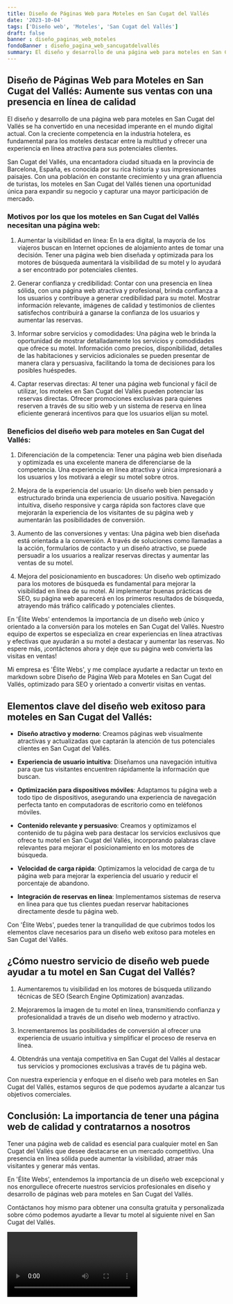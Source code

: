 ```yaml
---
title: Diseño de Páginas Web para Moteles en San Cugat del Vallés
date: '2023-10-04'
tags: ['Diseño web', 'Moteles', 'San Cugat del Vallés']
draft: false
banner : diseño_paginas_web_moteles
fondoBanner : diseño_pagina_web_sancugatdelvallés
summary: El diseño y desarrollo de una página web para moteles en San Cugat del Vallés se ha convertido en una necesidad imperante en el mundo digital actual. Con la creciente competencia en la industria hotelera, es fundamental para los moteles destacar entre la multitud y ofrecer una experiencia en línea atractiva para sus potenciales clientes.
---
```


## Diseño de Páginas Web para Moteles en San Cugat del Vallés: Aumente sus ventas con una presencia en línea de calidad

El diseño y desarrollo de una página web para moteles en San Cugat del Vallés se ha convertido en una necesidad imperante en el mundo digital actual. Con la creciente competencia en la industria hotelera, es fundamental para los moteles destacar entre la multitud y ofrecer una experiencia en línea atractiva para sus potenciales clientes.

San Cugat del Vallés, una encantadora ciudad situada en la provincia de Barcelona, España, es conocida por su rica historia y sus impresionantes paisajes. Con una población en constante crecimiento y una gran afluencia de turistas, los moteles en San Cugat del Vallés tienen una oportunidad única para expandir su negocio y capturar una mayor participación de mercado.

### Motivos por los que los moteles en San Cugat del Vallés necesitan una página web:
1. Aumentar la visibilidad en línea: En la era digital, la mayoría de los viajeros buscan en Internet opciones de alojamiento antes de tomar una decisión. Tener una página web bien diseñada y optimizada para los motores de búsqueda aumentará la visibilidad de su motel y lo ayudará a ser encontrado por potenciales clientes.

2. Generar confianza y credibilidad: Contar con una presencia en línea sólida, con una página web atractiva y profesional, brinda confianza a los usuarios y contribuye a generar credibilidad para su motel. Mostrar información relevante, imágenes de calidad y testimonios de clientes satisfechos contribuirá a ganarse la confianza de los usuarios y aumentar las reservas.

3. Informar sobre servicios y comodidades: Una página web le brinda la oportunidad de mostrar detalladamente los servicios y comodidades que ofrece su motel. Información como precios, disponibilidad, detalles de las habitaciones y servicios adicionales se pueden presentar de manera clara y persuasiva, facilitando la toma de decisiones para los posibles huéspedes.

4. Captar reservas directas: Al tener una página web funcional y fácil de utilizar, los moteles en San Cugat del Vallés pueden potenciar las reservas directas. Ofrecer promociones exclusivas para quienes reserven a través de su sitio web y un sistema de reserva en línea eficiente generará incentivos para que los usuarios elijan su motel.

### Beneficios del diseño web para moteles en San Cugat del Vallés:
1. Diferenciación de la competencia: Tener una página web bien diseñada y optimizada es una excelente manera de diferenciarse de la competencia. Una experiencia en línea atractiva y única impresionará a los usuarios y los motivará a elegir su motel sobre otros.

2. Mejora de la experiencia del usuario: Un diseño web bien pensado y estructurado brinda una experiencia de usuario positiva. Navegación intuitiva, diseño responsive y carga rápida son factores clave que mejorarán la experiencia de los visitantes de su página web y aumentarán las posibilidades de conversión.

3. Aumento de las conversiones y ventas: Una página web bien diseñada está orientada a la conversión. A través de soluciones como llamadas a la acción, formularios de contacto y un diseño atractivo, se puede persuadir a los usuarios a realizar reservas directas y aumentar las ventas de su motel.

4. Mejora del posicionamiento en buscadores: Un diseño web optimizado para los motores de búsqueda es fundamental para mejorar la visibilidad en línea de su motel. Al implementar buenas prácticas de SEO, su página web aparecerá en los primeros resultados de búsqueda, atrayendo más tráfico calificado y potenciales clientes.

En 'Élite Webs' entendemos la importancia de un diseño web único y orientado a la conversión para los moteles en San Cugat del Vallés. Nuestro equipo de expertos se especializa en crear experiencias en línea atractivas y efectivas que ayudarán a su motel a destacar y aumentar las reservas. No espere más, ¡contáctenos ahora y deje que su página web convierta las visitas en ventas!

<GifSeo />

<Cta />

Mi empresa es 'Élite Webs', y me complace ayudarte a redactar un texto en markdown sobre Diseño de Página Web para Moteles en San Cugat del Vallés, optimizado para SEO y orientado a convertir visitas en ventas.

## **Elementos clave del diseño web exitoso para moteles en San Cugat del Vallés:**

- **Diseño atractivo y moderno**: Creamos páginas web visualmente atractivas y actualizadas que captarán la atención de tus potenciales clientes en San Cugat del Vallés.

- **Experiencia de usuario intuitiva**: Diseñamos una navegación intuitiva para que tus visitantes encuentren rápidamente la información que buscan.

- **Optimización para dispositivos móviles**: Adaptamos tu página web a todo tipo de dispositivos, asegurando una experiencia de navegación perfecta tanto en computadoras de escritorio como en teléfonos móviles.

- **Contenido relevante y persuasivo**: Creamos y optimizamos el contenido de tu página web para destacar los servicios exclusivos que ofrece tu motel en San Cugat del Vallés, incorporando palabras clave relevantes para mejorar el posicionamiento en los motores de búsqueda.

- **Velocidad de carga rápida**: Optimizamos la velocidad de carga de tu página web para mejorar la experiencia del usuario y reducir el porcentaje de abandono.

- **Integración de reservas en línea**: Implementamos sistemas de reserva en línea para que tus clientes puedan reservar habitaciones directamente desde tu página web.

Con 'Élite Webs', puedes tener la tranquilidad de que cubrimos todos los elementos clave necesarios para un diseño web exitoso para moteles en San Cugat del Vallés.

## **¿Cómo nuestro servicio de diseño web puede ayudar a tu motel en San Cugat del Vallés?**

1. Aumentaremos tu visibilidad en los motores de búsqueda utilizando técnicas de SEO (Search Engine Optimization) avanzadas.

2. Mejoraremos la imagen de tu motel en línea, transmitiendo confianza y profesionalidad a través de un diseño web moderno y atractivo.

3. Incrementaremos las posibilidades de conversión al ofrecer una experiencia de usuario intuitiva y simplificar el proceso de reserva en línea.

4. Obtendrás una ventaja competitiva en San Cugat del Vallés al destacar tus servicios y promociones exclusivas a través de tu página web.

Con nuestra experiencia y enfoque en el diseño web para moteles en San Cugat del Vallés, estamos seguros de que podemos ayudarte a alcanzar tus objetivos comerciales.

## **Conclusión: La importancia de tener una página web de calidad y contratarnos a nosotros**

Tener una página web de calidad es esencial para cualquier motel en San Cugat del Vallés que desee destacarse en un mercado competitivo. Una presencia en línea sólida puede aumentar la visibilidad, atraer más visitantes y generar más ventas.

En 'Élite Webs', entendemos la importancia de un diseño web excepcional y nos enorgullece ofrecerte nuestros servicios profesionales en diseño y desarrollo de páginas web para moteles en San Cugat del Vallés.

Contáctanos hoy mismo para obtener una consulta gratuita y personalizada sobre cómo podemos ayudarte a llevar tu motel al siguiente nivel en San Cugat del Vallés.

<Video />

<CtaBot job='Moteles' city='San Cugat del Vallés'/>

<Gmaps query='San Cugat del Vallés+españa+maps' />
